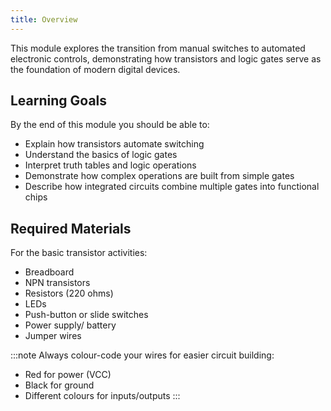 ```yaml
---
title: Overview
---
```


This module explores the transition from manual switches to automated electronic controls, demonstrating how transistors and logic gates serve as the foundation of modern digital devices.

## Learning Goals

By the end of this module you should be able to:

- Explain how transistors automate switching
- Understand the basics of logic gates
- Interpret truth tables and logic operations
- Demonstrate how complex operations are built from simple gates
- Describe how integrated circuits combine multiple gates into functional chips

## Required Materials

For the basic transistor activities:

- Breadboard
- NPN transistors
- Resistors (220 ohms)
- LEDs
- Push-button or slide switches
- Power supply/ battery
- Jumper wires

:::note
Always colour-code your wires for easier circuit building:

- Red for power (VCC)
- Black for ground
- Different colours for inputs/outputs
:::